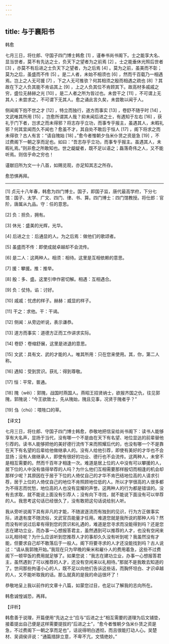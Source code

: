 ```yaml
---
---
---
```

title: 与于襄阳书
---




韩愈

七月三日，将仕郎、守国子四门博士韩愈 [1] ，谨奉书尚书阁下。士之能享大名、显当世者，莫不有先达之士，负天下之望者为之前焉 [2] 。士之能垂休光照后世者 [3] ，亦莫不有后进之士负天下之望者，为之后焉 [4] 。莫为之前，虽美而不彰；莫为之后，虽盛而不传 [5] 。是二人者，未始不相须也 [6] ，然而千百载乃一相遇焉。岂上之人无可援 [7] ，下之人无可推欤？何其相须之殷而相遇之疏也 [8] ？其故在下之人负其能不肯谄其上 [9] ，上之人负其位不肯顾其下。故高材多戚戚之穷，盛位无赫赫之光 [10] 。是二人者之所为皆过也。未尝干之 [11] ，不可谓上无其人；未尝求之，不可谓下无其人。愈之诵此言久矣，未尝敢以闻于人。

侧闻阁下抱不世之才 [12] ，特立而独行，道方而事实 [13] ，卷舒不随乎时 [14] ，文武唯其所用 [15] ，岂愈所谓其人哉？抑未闻后进之士，有遇知于左右 [16] ，获礼于门下者，岂求之而未得邪？将志存乎立功，而事专乎报主，虽遇其人，未暇礼邪？何其宜闻而久不闻也？愈虽不才，其自处不敢后于恒人 [17] ，阁下将求之而未得欤？古人有言：“请自隗始 [18] 。”愈今者惟朝夕刍米仆赁之资是急 [19] ，不过费阁下一朝之享而足也。如曰：“吾志存乎立功，而事专乎报主。虽遇其人，未暇礼焉。”则非愈之所敢知也。世之龊龊者，既不足以语之；磊落奇伟之人，又不能听焉。则信乎命之穷也！

谨献旧所为文一十八首，如赐览观，亦足知其志之所存。

愈恐惧再拜。



* * *



[1] 贞元十八年春，韩愈为四门博士。国子，即国子监，唐代最高学府，下分七馆：国子、太学、广文、四门、律、书、算。四门博士：四门馆教授。将仕郎：官阶，唐属从九品。守：任的意思。

[2] 负：担负，拥有。

[3] 休光：盛美的光辉，光华。

[4] 后进之士：后通显的人。为之后焉：做他们的歌颂者。

[5] 虽盛而不传：即使成就卓越却不会流传。

[6] 是二人：这两种人。相须：相待。这里是互相依赖的意思。

[7] 援：攀援。推：推举。

[8] 殷：多、盛。这里引申作密切解。相遇：互相遇合。

[9] 负：仗恃。谄：讨好。

[10] 戚戚：忧虑的样子。赫赫：威显的样子。

[11] 干之：求他。干：干谒。

[12] 侧闻：从旁边听说，表示谦恭。

[13] 道方而事实：道德方正而工作讲求实际。

[14] 卷舒：卷缩舒展，这里是进退的意思。

[15] 文武：具有文、武的才能的人。唯其所用：只在您来使用。其，你，第二人称。

[16] 遇知：受到赏识。获礼：得到尊敬。

[17] 恒：平常，普通。

[18] 隗（wěi）：郭隗，战国时燕国人。燕昭王招贤纳士，欲报齐国之仇，往见郭隗，郭隗说：“今王欲致士，先从隗始，隗且见事，况贤于隗者乎？”

[19] 刍（chú）：喂牲口的草。

【译文】

七月三日，将仕郎、守国子四门博士韩愈，恭敬地把信呈给尚书阁下：读书人能够享有大名声，显扬于当代，没有哪一个不是由在天下有名望、地位显达的前辈替他引荐的。读书人能够把他的美好德行流传下来而照耀后代的，也没有哪一个不是靠在天下有名望的后辈给他做继承人的。没有人给他引荐，即使有美好的才华也不会显扬；没有人做继承人，即使有很好的功业、德行也不会流传。这两种人，未曾不是相互需要的。然而千百年才相逢一次。难道是居上位的人中没有可以攀援的人，居下位的人中没有值得举荐的人吗？为什么他们互相需要那样殷切而相逢的机会却那样少呢？其原因在于居于下位的人倚仗自己的才华不肯巴结地位高的人请求引荐，居于上位的人倚仗自己的地位不肯照顾地位低的人。所以才学很高的人很多都为不得志而忧愁，地位高的人也没有显耀的声誉。这两种人的行为都是错误的。没有去求取，就不能说上面没有引荐人；没有向下寻找，就不能说下面没有可以举荐的人。我思考这句话已经很久了，没有敢把这句话说给别人听。

我从旁听说阁下具有非凡的才能，不随波逐流而有独到的见识，行为方正做事实际，进退有度不随流俗，文武官员能量才任用。难道您就是我所说的那种人吗？然而没有听说过后辈有得到您的赏识和礼遇的，难道是您寻求而没能得到吗？还是您志在建功立业，而办事一心想报答君主，虽然遇到可以推荐的人才，也没有空闲来以礼相待呢？为什么应该听到您推荐人才的事却久久没有听到呢？我虽然没有才能，但要求自己却不敢落后于一般人。阁下将要寻求的人才还没能找到吗？古人说过：“请从我郭隗开始。”我现在只为早晚的柴米和雇仆人的费用着急，这些不过费阁下一顿早饭的费用就足够了。如果您说：“我志在建功立业，办事一心想报答君主，虽然遇到了可以推荐的人才，还没有空闲来以礼相待。”那就不是我敢去知道的了。世间那些拘谨小心的人，既不足以向他们告诉这些话，而胸怀坦白、才识卓越的人，又不能听取我的话。那么就真的是我的命运很坏了！

恭敬地呈上我以前作的文章十八篇，如蒙您过目，也足以了解我的志向所在。

韩愈诚惶诚恐，再拜。

【评析】

韩愈善于说理，开篇便用“先达之士”应与“后进之士”相互需要的道理为后文铺垫，接着提出自己便是这样需要提拔的“后进之士”，“愈今者惟朝夕刍米仆赁之资是急，不过费阁下一朝之享而足也”，话说得明白透彻，而且很能打动人心。吴楚材、吴调侯评说：“通篇措辞立意，不卑不亢，文情绝妙。”